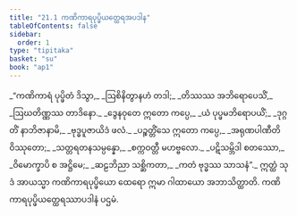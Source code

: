```yaml
---
title: "21.1 ကဏိကာရပုပ္ဖိယတ္ထေရအပဒါန"
tableOfContents: false
sidebar:
  order: 1
type: "tipitaka"
basket: "su"
book: "ap1"
---
```



<DynamicBreadcrumb />

<Division number="1" book="ap1">

<Paragraph number="2750" type="verses" book="ap1">
_“ကဏိကာရံ ပုပ္ဖိတံ ဒိသွာ,_  
_ဩစိနိတွာနဟံ တဒါ;_  
_တိဿဿ အဘိရောပေသိံ,_  
_ဩဃတိဏ္ဏဿ တာဒိနော._  

</Paragraph>

</Division>
<Division number="2" book="ap1">

<Paragraph number="2751" type="verses" book="ap1">
_ဒွေနဝုတေ ဣတော ကပ္ပေ,_  
_ယံ ပုပ္ဖမဘိရောပယိံ;_  
_ဒုဂ္ဂတိံ နာဘိဇာနာမိ,_  
_ဗုဒ္ဓပူဇာယိဒံ ဖလံ._  

</Paragraph>

</Division>
<Division number="3" book="ap1">

<Paragraph number="2752" type="verses" book="ap1">
_ပဉ္စတ္တိံသေ ဣတော ကပ္ပေ,_  
_အရုဏပါဏီတိ ဝိဿုတော;_  
_သတ္တရတနသမ္ပန္နော,_  
_စက္ကဝတ္တီ မဟဗ္ဗလော._  

</Paragraph>

</Division>
<Division number="4" book="ap1">

<Paragraph number="2753" type="verses" book="ap1">
_ပဋိသမ္ဘိဒါ စတဿော,_  
_ဝိမောက္ခာပိ စ အဋ္ဌိမေ;_  
_ဆဠဘိညာ သစ္ဆိကတာ,_  
_ကတံ ဗုဒ္ဓဿ သာသနံ”._  

</Paragraph>

<Paragraph number="2754" book="ap1">
ဣတ္ထံ သုဒံ အာယသ္မာ ကဏိကာရပုပ္ဖိယော ထေရော ဣမာ ဂါထာယော အဘာသိတ္ထာတိ.

</Paragraph>
</Division>

<Paragraph number="2755" type="center" book="ap1">
ကဏိကာရပုပ္ဖိယတ္ထေရဿာပဒါနံ ပဌမံ.
</Paragraph>
